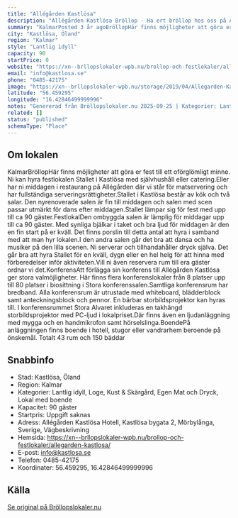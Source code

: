 ```yaml
---
title: "Allégården Kastlösa"
description: "Allégården Kastlösa Bröllop - Ha ert bröllop hos oss på Allégården Kastlösa. Se vår fina Bröllopslokal. Skicka gärna en förfrågan så hjälper vi Er!"
summary: "KalmarPosted 3 år agoBröllopHär finns möjligheter att göra er fest till ett oförglömligt minne. Ni kan hyra festlokalen Stallet i Kastlösa med självhushåll eller catering.Eller har ni middagen i…"
city: "Kastlösa, Öland"
region: "Kalmar"
style: "Lantlig idyll"
capacity: 90
startPrice: 0
website: "https://xn--brllopslokaler-wpb.nu/brollop-och-festlokaler/allegarden-kastlosa/"
email: "info@kastlosa.se"
phone: "0485-42175"
image: "https://xn--brllopslokaler-wpb.nu/storage/2019/04/Allegarden-Kastlosa-festlokal-oland-brollopslokal-brollop-1-_Custom_.webp"
latitude: "56.459295"
longitude: "16.42846499999996"
notes: "Genererad från Bröllopslokaler.nu 2025-09-25 | Kategorier: Lantlig idyll, Loge, Kust & Skärgård, Egen Mat och Dryck, Lokal med boende"
related: []
status: "published"
schemaType: "Place"
---
```


## Om lokalen

KalmarBröllopHär finns möjligheter att göra er fest till ett oförglömligt minne. Ni kan hyra festlokalen Stallet i Kastlösa med självhushåll eller catering.Eller har ni middagen i restaurang på Allégården där vi står för matservering och har fullständiga serveringsrättigheter.Stallet i Kastlösa består av kök och två salar. Den nyrenoverade salen är fin till middagen och salen med scen passar utmärkt för dans efter middagen.Stallet lämpar sig för fest med upp till ca 90 gäster.FestlokalDen ombyggda salen är lämplig för middagar upp till ca 90 gäster. Med synliga bjälkar i taket och bra ljud för middagen är den en fin start på er kväll. Det finns porslin till detta antal att hyra i samband med att man hyr lokalen.I den andra salen går det bra att dansa och ha musiker på den lilla scenen. Ni serverar och tillhandahåller dryck själva. Det går bra att hyra Stallet för en kväll, dygn eller en hel helg för att hinna med förberedelser inför aktiviteten.Vill ni även reservera rum till era gäster ordnar vi det.KonferensAtt förlägga sin konferens till Allégården Kastlösa ger stora valmöjligheter. Här finns flera konferenslokaler från 8 platser upp till 80 platser i biosittning i Stora konferenssalen.Samtliga konferensrum har bredband. Alla konferensrum är utrustade med whiteboard, blädderblock samt anteckningsblock och pennor. En bärbar storbildsprojektor kan hyras till. I konferensrummet Stora Alvaret inkluderas en takhängd storbildsprojektor med PC-ljud i lokalpriset.Där finns även en ljudanläggning med mygga och en handmikrofon samt hörselslinga.BoendePå anläggningen finns boende i hotell, stugor eller vandrarhem beroende på önskemål. Totalt 43 rum och 150 bäddar

## Snabbinfo

- Stad: Kastlösa, Öland
- Region: Kalmar
- Kategorier: Lantlig idyll, Loge, Kust & Skärgård, Egen Mat och Dryck, Lokal med boende
- Kapacitet: 90 gäster
- Startpris: Uppgift saknas
- Adress: Allégården Kastlösa Hotell, Kastlösa bygata 2, Mörbylånga, Sverige, Vägbeskrivning
- Hemsida: https://xn--brllopslokaler-wpb.nu/brollop-och-festlokaler/allegarden-kastlosa/
- E-post: info@kastlosa.se
- Telefon: 0485-42175
- Koordinater: 56.459295, 16.42846499999996

## Källa

[Se original på Bröllopslokaler.nu](https://xn--brllopslokaler-wpb.nu/brollop-och-festlokaler/allegarden-kastlosa/)
